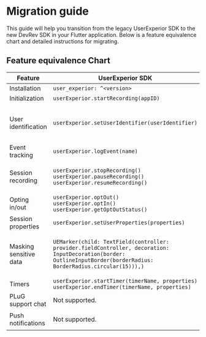 # Migration guide

This guide will help you transition from the legacy UserExperior SDK to the new DevRev SDK in your Flutter application. Below is a feature equivalence chart and detailed instructions for migrating.

## Feature equivalence Chart

| Feature | UserExperior SDK | DevRev SDK |
|-|-|-|
| Installation | `user_experior: ^<version>` | `devrev_sdk_flutter: ^<version>` |
| Initialization | `userExperior.startRecording(appID)` | `DevRev.configure(appID)` |
| User identification | `userExperior.setUserIdentifier(userIdentifier)` | `DevRev.identifyAnonymousUser(userID)`<br />`DevRev.identifyUnverifiedUser(userID, organizationID)`<br />`DevRev.identifyVerifiedUser(userID, sessionToken)`<br />`DevRev.logout(deviceID)` |
| Event tracking | `userExperior.logEvent(name)` | `DevRev.trackEvent(name, properties)` |
| Session recording | `userExperior.stopRecording()`<br />`userExperior.pauseRecording()`<br />`userExperior.resumeRecording()` | `DevRev.startRecording()`<br />`DevRev.stopRecording()`<br />`DevRev.pauseRecording()`<br />`DevRev.resumeRecording()`<br />`DevRev.processAllOnDemandSessions()` |
| Opting in/out | `userExperior.optOut()`<br />`userExperior.optIn()`<br />`userExperior.getOptOutStatus()` | `DevRev.stopAllMonitoring()`<br />`DevRev.resumeAllMonitoring()` |
| Session properties | `userExperior.setUserProperties(properties)` | `DevRev.addSessionProperties(properties)`<br />`DevRev.clearSessionProperties()` |
| Masking sensitive data | `UEMarker(child: TextField(controller: provider.fieldController, decoration: InputDecoration(border: OutlineInputBorder(borderRadius: BorderRadius.circular(15))),)` | `DevRevMask(child: TextField(decoration: InputDecoration(labelText: "foo-bar"),),)`<br />`DevRevUnmask(child: TextField(decoration: InputDecoration(labelText: "foo-bar"),),)` |
| Timers | `userExperior.startTimer(timerName, properties)`<br />`userExperior.endTimer(timerName, properties)` | `DevRev.startTimer(name, properties)`<br />`DevRev.endTimer(name, properties)` |
| PLuG support chat | Not supported. | `DevRev.showSupport()`<br /> `DevRev.createSupportConversation()` |
| Push notifications | Not supported. | `DevRev.registerDeviceToken(deviceID, deviceToken)`<br />`DevRev.unregisterDevice(deviceID)` |
